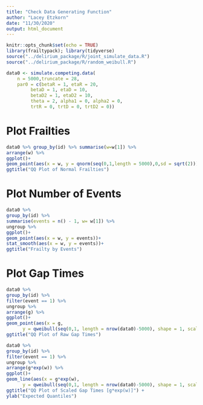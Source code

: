 ```yaml
---
title: "Check Data Generating Function"
author: "Lacey Etzkorn"
date: "11/30/2020"
output: html_document
---
```


```r
knitr::opts_chunk$set(echo = TRUE)
library(frailtypack); library(tidyverse)
source("../delirium_package/R/joint_simulate_data.R")
source("../delirium_package/R/random_weibull.R")
```


```r
data0 <- simulate.competing.data(
	n = 5000,truncate = 28,
	par0 = c(betaR = 1, etaR = 20,
         betaD = 1, etaD = 10,
         betaD2 = 1, etaD2 = 10,
         theta = 2, alpha1 = 0, alpha2 = 0,
         trtR = 0, trtD = 0, trtD2 = 0))
```

# Plot Frailties

```r
data0 %>% group_by(id) %>% summarise(w=w[1]) %>%
arrange(w) %>%
ggplot()+
geom_point(aes(x = w, y = qnorm(seq(0,1,length = 5000),0,sd = sqrt(2))))+
ggtitle("QQ Plot of Normal Frailties")
```


# Plot Number of Events

```r
data0 %>% 
group_by(id) %>%
summarise(events = n() - 1, w= w[1]) %>%
ungroup %>%
ggplot()+
geom_point(aes(x = w, y = events))+
stat_smooth(aes(x = w, y = events))+
ggtitle("Frailty by Events") 
```

# Plot Gap Times

```r
data0 %>% 
group_by(id) %>%
filter(event == 1) %>%
ungroup %>%
arrange(g) %>%
ggplot()+
geom_point(aes(x = g, 
	  y = qweibull(seq(0,1, length = nrow(data0)-5000), shape = 1, scale = 0.05)))+
ggtitle("QQ Plot of Raw Gap Times") 
```


```r
data0 %>% 
group_by(id) %>%
filter(event == 1) %>%
ungroup %>%
arrange(g*exp(w)) %>%
ggplot()+
geom_line(aes(x = g*exp(w), 
	  y = qweibull(seq(0,1, length = nrow(data0)-5000), shape = 1, scale = 0.05)))+
ggtitle("QQ Plot of Scaled Gap Times [g*exp(w)]") +
ylab("Expected Quantiles")
```
